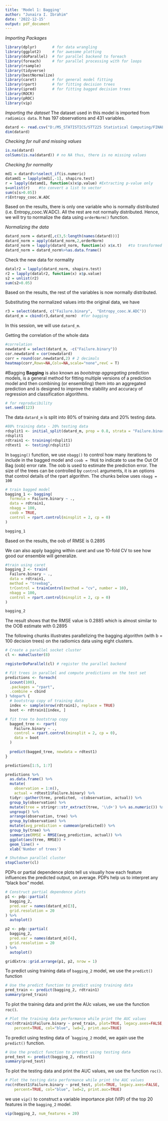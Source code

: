 ---
title: 'Model 1: Bagging'
author: "Junaira I. Ibrahim"
date: '2022-12-15'
output: pdf_document
---

*Importing Packages*
```{r, warning=FALSE}
library(dplyr)       # for data wrangling
library(ggplot2)     # for awesome plotting
library(doParallel)  # for parallel backend to foreach
library(foreach)     # for parallel processing with for loops
library(rsample)
library(tidyverse)
library(bestNormalize)
library(caret)       # for general model fitting
library(rpart)       # for fitting decision trees
library(ipred)       # for fitting bagged decision trees
library(ROCR)
library(pROC)
library(vip)

```

*Importing the dataset*
The dataset used in this model is imported from `radiomics data`. It has 197 observations and 431 variables.
```{r}
datard <- read.csv("D:/MS_STATISTICS/STT225 Statistical Computing/FINAL PROJECT/radiomics_completedata.csv")
dim(datard)
```

*Checking for null and missing values*
```{r, results='hide'}
is.na(datard)
colSums(is.na(datard)) # no NA thus, there is no missing values
```

*Checking for normality*
```{r, warning=FALSE}
md1 = datard%>%select_if(is.numeric) 
datamd1 = lapply(md1[,-1], shapiro.test)
r = lapply(datamd1, function(x)x$p.value) #Extracting p-value only
s=unlist(r)    #to convert a list to vector
sum(s[s>0.05])
r$Entropy_cooc.W.ADC
```

Based on the results, there is only one variable who is normally distributed (i.e. Entropy_cooc.W.ADC). All the rest are not normally distributed. Hence, we will try to normalize the data using `orderNorm()` function.

*Normalizing the data*
```{r, warning=FALSE}
datard_norm = datard[,c(3,5:length(names(datard)))]
datard_norm = apply(datard_norm,2,orderNorm)
datard_norm = lapply(datard_norm, function(x) x$x.t)   #to transformed original data
datard_norm = datard_norm%>%as.data.frame()
```

Check the new data for normality
```{r, warning=FALSE}
datalr2 = lapply(datard_norm, shapiro.test)
r2 = lapply(datalr2, function(x) x$p.value)
s2 = unlist(r2)
sum(s2>0.05)
```
Based on the results, the rest of the variables is now normally distributed.

Substituting the normalized values into the original data, we have
```{r, warning=FALSE}
r3 = select(datard, c("Failure.binary",  "Entropy_cooc.W.ADC"))
datard_m = cbind(r3,datard_norm)  #for bagging
```

In this session, we will use `datard_m`.

Getting the correlation of the whole data
```{r}
#correlation
newdatard = select(datard_m, -c("Failure.binary"))
cor.newdatard = cor(newdatard)
corr = round(cor.newdatard,2) # 2 decimals
heatmap(corr,Rowv=NA,Colv=NA,scale="none",revC = T)
```


#Bagging
**Bagging** is also known as *bootstrap aggregating * prediction models, is a general method for fitting multiple versions of a prediction model and then combining (or ensembling) them into an aggregated prediction and is designed to improve the stability and accuracy of regression and classification algorithms.

```{r}
# for reproducibility
set.seed(123)  
```

The data `datard_m` is split into 80% of training data and 20% testing data.
```{r}
#80% training data - 20% testing data
rdsplit1 <- initial_split(datard_m, prop = 0.8, strata = "Failure.binary")
rdsplit1
rdtrain1 <- training(rdsplit1)
rdtest1  <- testing(rdsplit1)
```

In `bagging()` function, we use `nbagg()` to control how many iterations to include in the bagged model and `coob = TRUE` to indicate to use the Out Of Bag (oob) error rate. The oob is used to estimate the prediction error. The size of the trees can be controlled by `control` arguments, it is an options that control details of the rpart algorithm. The chunks below uses `nbagg = 100`
```{r}
# train bagged model
bagging_1 <- bagging(
  formula = Failure.binary ~ .,
  data = rdtrain1,
  nbagg = 100,  
  coob = TRUE,
  control = rpart.control(minsplit = 2, cp = 0)
)

bagging_1
```
Based on the results, the oob of RMSE is 0.2895 

We can also apply bagging within caret and use 10-fold CV to see how good our ensemble will generalize.

```{r, warning=FALSE}
#train using caret
bagging_2 <- train(
  Failure.binary ~ .,
  data = rdtrain1,
  method = "treebag",
  trControl = trainControl(method = "cv", number = 10),
  nbagg = 100,  
  control = rpart.control(minsplit = 2, cp = 0)
)

bagging_2
```
The result shows that the RMSE value is 0.2885 which is almost similar to the OOB estimate with 0.2895 

The following chunks illustrates parallelizing the bagging algorithm (with b = 100 decision trees) on the radiomics data using eight clusters.

```{r}
# Create a parallel socket cluster
cl <- makeCluster(8)

registerDoParallel(cl) # register the parallel backend

# Fit trees in parallel and compute predictions on the test set
predictions <- foreach(
  icount(100), 
  .packages = "rpart", 
  .combine = cbind
) %dopar% {
  # bootstrap copy of training data
  index <- sample(nrow(rdtrain1), replace = TRUE)
  boot <- rdtrain1[index, ]

# fit tree to bootstrap copy
  bagged_tree <- rpart(
    Failure.binary ~ ., 
    control = rpart.control(minsplit = 2, cp = 0),
    data = boot
  ) 
  
  predict(bagged_tree, newdata = rdtest1)
}

predictions[1:5, 1:7]
```


```{r}
predictions %>%
  as.data.frame() %>%
  mutate(
    observation = 1:n(),
    actual = rdtest1$Failure.binary) %>%
  tidyr::gather(tree, predicted, -c(observation, actual)) %>%
  group_by(observation) %>%
  mutate(tree = stringr::str_extract(tree, '\\d+') %>% as.numeric()) %>%
  ungroup() %>%
  arrange(observation, tree) %>%
  group_by(observation) %>%
  mutate(avg_prediction = cummean(predicted)) %>%
  group_by(tree) %>%
  summarize(RMSE = RMSE(avg_prediction, actual)) %>%
  ggplot(aes(tree, RMSE)) +
  geom_line() +
  xlab('Number of trees')
```


```{r}
# Shutdown parallel cluster
stopCluster(cl)
```

PDPs or partial dependence plots tell us visually how each feature influences the predicted output, on average. PDPs help us to interpret any "black box" model.
```{r}
# Construct partial dependence plots
p1 <- pdp::partial(
  bagging_2, 
  pred.var = names(datard_m)[3],
  grid.resolution = 20
) %>% 
  autoplot()
```


```{r}
p2 <- pdp::partial(
  bagging_2, 
  pred.var = names(datard_m)[4], 
  grid.resolution = 20
) %>% 
  autoplot()
```


```{r}
gridExtra::grid.arrange(p1, p2, nrow = 1)

```

To predict using training data of `bagging_2` model, we use the `predict()` function
```{r}
# Use the predict function to predict using training data
pred_train <- predict(bagging_2, rdtrain1)
summary(pred_train)
```

To plot the training data and print the AUc values, we use the function `roc()`.
```{r}
# Plot the training data performance while print the AUC values
roc(rdtrain1$Failure.binary ~ pred_train, plot=TRUE, legacy.axes=FALSE, 
    percent=TRUE, col="blue", lwd=2, print.auc=TRUE)

```

To predict using testing data of ``bagging_2` model, we again use the `predict()` function.
```{r}
# Use the predict function to predict using testing data
pred_test <- predict(bagging_2, rdtest1)
summary(pred_test)
```

To plot the testing data and print the AUC values, we use the function `roc()`.
```{r}
# Plot the testing data performance while print the AUC values
roc(rdtest1$Failure.binary ~ pred_test, plot=TRUE, legacy.axes=FALSE, 
    percent=TRUE, col="blue", lwd=2, print.auc=TRUE)

```

we use `vip()` to construct a variable importance plot (VIP) of the top 20 features in the `bagging_2` model.
```{r}
vip(bagging_2, num_features = 20)
```

